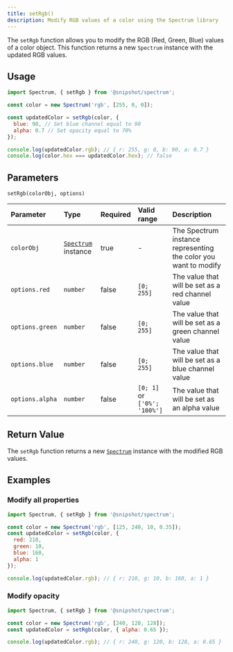 ```yaml
---
title: setRgb()
description: Modify RGB values of a color using the Spectrum library
---
```



[<Icon name="github" size='1.5rem' color="var(--github-icon-color)" />](https://github.com/Linkerin/spectrum/blob/main/src/methods/setRgb.ts)

The `setRgb` function allows you to modify the RGB (Red, Green, Blue) values of a color object.
This function returns a new `Spectrum` instance with the updated RGB values.

## Usage

```js
import Spectrum, { setRgb } from '@snipshot/spectrum';

const color = new Spectrum('rgb', [255, 0, 0]);

const updatedColor = setRgb(color, {
  blue: 90, // Set blue channel equal to 90
  alpha: 0.7 // Set opacity equal to 70%
});

console.log(updatedColor.rgb); // { r: 255, g: 0, b: 90, a: 0.7 }
console.log(color.hex === updatedColor.hex); // false
```

## Parameters

`setRgb(colorObj, options)`

| Parameter       | Type                                        | Required | Valid range                  | Description                                                     |
| :-------------- | :------------------------------------------ | :------- | :--------------------------- | :-------------------------------------------------------------- |
| `colorObj`      | [`Spectrum`](/docs/spectrum-class) instance | true     | -                            | The Spectrum instance representing the color you want to modify |
| `options.red`   | `number`                                    | false    | `[0; 255]`                   | The value that will be set as a red channel value               |
| `options.green` | `number`                                    | false    | `[0; 255]`                   | The value that will be set as a green channel value             |
| `options.blue`  | `number`                                    | false    | `[0; 255]`                   | The value that will be set as a blue channel value              |
| `options.alpha` | `number`                                    | false    | `[0; 1]` or `['0%'; '100%']` | The value that will be set as an alpha value                    |

## Return Value

The `setRgb` function returns a new [`Spectrum`](/docs/spectrum-class) instance with the modified RGB values.

## Examples

### Modify all properties

```js
import Spectrum, { setRgb } from '@snipshot/spectrum';

const color = new Spectrum('rgb', [125, 240, 10, 0.35]);
const updatedColor = setRgb(color, {
  red: 210,
  green: 10,
  blue: 160,
  alpha: 1
});

console.log(updatedColor.rgb); // { r: 210, g: 10, b: 160, a: 1 }
```

### Modify opacity

```js
import Spectrum, { setRgb } from '@snipshot/spectrum';

const color = new Spectrum('rgb', [240, 120, 128]);
const updatedColor = setRgb(color, { alpha: 0.65 });

console.log(updatedColor.rgb); // { r: 240, g: 120, b: 128, a: 0.65 }
```
